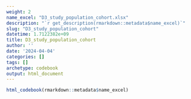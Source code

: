 ```yaml
---
weight: 2
name_excel: "D3_study_population_cohort.xlsx"
description: "`r get_description(rmarkdown::metadata$name_excel)`"
slug: "D3_study_population_cohort"
datetime: 1.7122382e+09
title: D3_study_population_cohort
author: ''
date: '2024-04-04'
categories: []
tags: []
archetype: codebook
output: html_document
---
```


```r
html_codebook(rmarkdown::metadata$name_excel)
```
